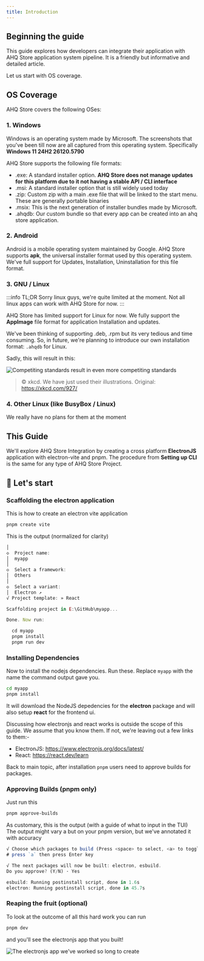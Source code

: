 ```yaml
---
title: Introduction
---
```


## Beginning the guide

This guide explores how developers can integrate their application with AHQ Store
application system pipeline. It is a friendly but informative and detailed article.

Let us start with OS coverage.

## OS Coverage

AHQ Store covers the following OSes:

### 1. Windows

Windows is an operating system made by Microsoft. The screenshots that you've been till now
are all captured from this operating system. Specifically **Windows 11 24H2 26120.5790**

AHQ Store supports the following file formats:

- .exe: A standard installer option. **AHQ Store does not manage updates for this platform due to it not having a stable API / CLI interface**
- .msi: A standard installer option that is still widely used today
- .zip: Custom zip with a main .exe file that will be linked to the start menu. These are generally portable binaries
- .msix: This is the next generation of installer bundles made by Microsoft.
- .ahqdb: Our custom bundle so that every app can be created into an ahq store application.

### 2. Android

Android is a mobile operating system maintained by Google. AHQ Store supports **apk**, the universal
installer format used by this operating system. We've full support for Updates, Installation, Uninstallation
for this file format.

### 3. GNU / Linux

:::info TL;DR
Sorry linux guys, we're quite limited at the moment. Not all linux apps can work with AHQ Store for now.
:::

AHQ Store has limited support for Linux for now. We fully support the **AppImage** file format for application Installation and updates.

We've been thinking of supporting .deb, .rpm but its very tedious and time consuming. So, in future, we're planning to introduce our own
installation format: `.ahqdb` for Linux.

Sadly, this will result in this:

<img
  src="https://imgs.xkcd.com/comics/standards_2x.png"
  alt="Competiting standards result in even more competiting standards"
/>

> ©️ xkcd.
> We have just used their illustrations.
> Original: https://xkcd.com/927/

### 4. Other Linux (like BusyBox / Linux)

We really have no plans for them at the moment

## This Guide

We'll explore AHQ Store Integration by creating a cross platform
**ElectronJS** application with electron-vite and pnpm.
The procedure from **Setting up CLI** is the same for any type of AHQ Store Project.

## 🚀 Let's start

### Scaffolding the electron application

This is how to create an electron vite application

```sh
pnpm create vite
```

This is the output (normalized for clarity)

```js
│
◇  Project name:
│  myapp
│
◇  Select a framework:
│  Others
│
◇  Select a variant:
│  Electron ↗
√ Project template: » React

Scaffolding project in E:\GitHub\myapp...

Done. Now run:

  cd myapp
  pnpm install
  pnpm run dev
```

### Installing Dependencies

Now to install the nodejs dependencies. Run these. Replace `myapp` with the name the command output gave you.

```sh
cd myapp
pnpm install
```

It will download the NodeJS depedencies for the **electron** package and will also setup **react** for the frontend ui.

Discussing how electronjs and react works is outside the scope of this guide. We assume that you know them. If not, we're leaving out a few links to them:-

- ElectronJS: https://www.electronjs.org/docs/latest/
- React: https://react.dev/learn

Back to main topic, after installation `pnpm` users need to approve builds for packages.

### Approving Builds (pnpm only)

Just run this

```sh
pnpm approve-builds
```

As customary, this is the output (with a guide of what to input in the TUI)
The output might vary a but on your pnpm version, but we've annotated it with accuracy

```js
√ Choose which packages to build (Press <space> to select, <a> to toggle all, <i> to invert selection) · electron, esbuild
# press `a` then press Enter key

√ The next packages will now be built: electron, esbuild.
Do you approve? (Y/N) · Yes

esbuild: Running postinstall script, done in 1.6s
electron: Running postinstall script, done in 45.7s
```

### Reaping the fruit (optional)

To look at the outcome of all this hard work you can run

```sh
pnpm dev
```

and you'll see the electronjs app that you built!

<img
  src="/img/fruit.png"
  alt="The electronjs app we've worked so long to create"
  width={600}
/>
